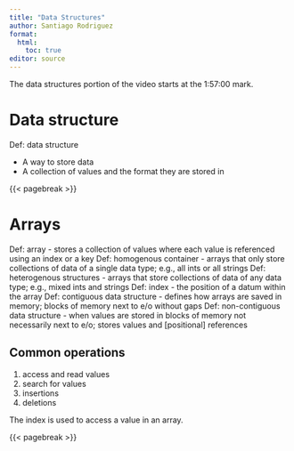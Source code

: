 ```yaml
---
title: "Data Structures"
author: Santiago Rodriguez
format:
  html:
    toc: true
editor: source
---
```


The data structures portion of the video starts at the 1:57:00 mark.

# Data structure

Def: data structure

- A way to store data
- A collection of values and the format they are stored in

{{< pagebreak >}}

# Arrays

Def: array - stores a collection of values where each value is referenced using an index or a key
Def: homogenous container - arrays that only store collections of data of a single data type; e.g., all ints or all strings
Def: heterogenous structures - arrays that store collections of data of any data type; e.g., mixed ints and strings
Def: index - the position of a datum within the array
Def: contiguous data structure - defines how arrays are saved in memory; blocks of memory next to e/o without gaps
Def: non-contiguous data structure - when values are stored in blocks of memory not necessarily next to e/o; stores values and [positional] references

## Common operations

1. access and read values
2. search for values
3. insertions
4. deletions

The index is used to access a value in an array.

{{< pagebreak >}}